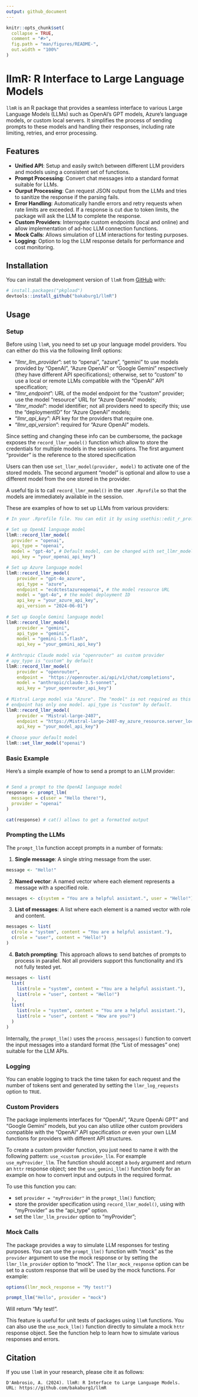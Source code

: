 ```yaml
---
output: github_document
---
```


<!-- README.md is generated from README.Rmd. Please edit that file -->

```r
knitr::opts_chunk$set(
  collapse = TRUE,
  comment = "#>",
  fig.path = "man/figures/README-",
  out.width = "100%"
)
```

# llmR: R Interface to Large Language Models

<!-- badges: start -->
<!-- badges: end -->

`llmR` is an R package that provides a seamless interface to various Large Language Models (LLMs) such as OpenAI's GPT models, Azure's language models, or custom local servers. It simplifies the process of sending prompts to these models and handling their responses, including rate limiting, retries, and error processing.

## Features

- **Unified API**: Setup and easily switch between different LLM providers and models using a consistent set of functions.
- **Prompt Processing**: Convert chat messages into a standard format suitable for LLMs.
- **Ourput Processing**: Can request JSON output from the LLMs and tries to sanitize the response if the parsing fails.
- **Error Handling**: Automatically handle errors and retry requests when rate limits are exceeded. If a response is cut due to token limits, the package will ask the LLM to complete the response.
- **Custom Providers**: Interrogate custom endpoints (local and online) and allow implementation of ad-hoc LLM connection functions.
- **Mock Calls**: Allows simulation of LLM interactions for testing purposes.
- **Logging**: Option to log the LLM response details for performance and cost monitoring.

## Installation

You can install the development version of `llmR` from [GitHub](https://github.com/bakaburg1/llmR) with:

```r
# install.packages("pkgload")
devtools::install_github("bakaburg1/llmR")
```

## Usage

### Setup

Before using `llmR`, you need to set up your language model providers. You can
either do this via the following llmR options: 

- "*llmr_llm_provider*": set to "openai", "azure", "gemini" to use models provided by "OpenAI", "Azure OpenAI" or "Google Gemini" respectively (they have different API specifications); otherwise, set to "custom" to use a local or remote LLMs compatible with the "OpenAI" API specification;
- "*llmr_endpoint*": URL of the model endpoint for the "custom" provider; use the model "resource" URL for "Azure OpenAI" models;
- "*llmr_model*": model identifier; not all providers need to specify this; use the "deploymentID" for "Azure OpenAI" models;
- "*llmr_api_key*": API key for the providers that require one.
- "*llmr_api_version*": required for "Azure OpenAI" models.

Since setting and changing these info can be cumbersome, the package exposes the `record_llmr_model()` function which allow to store the credentials for multiple models in the session options.
The first argument "provider" is the reference to the stored specification

Users can then use `set_llmr_model(provider, model)` to activate one of the stored models.
The second argument "model" is optional and allow to use a different model from the one stored in the provider.

A useful tip is to call `record_llmr_model()` in the user `.Rprofile`
so that the models are immediately available in the session.

These are examples of how to set up LLMs from various providers:

```r
# In your .Rprofile file. You can edit it by using usethis::edit_r_profile()

# Set up OpenAI language model
llmR::record_llmr_model(
  provider = "openai",
  api_type = "openai",
  model = "gpt-4o", # Default model, can be changed with set_llmr_model()
  api_key = "your_openai_api_key")

# Set up Azure language model
llmR::record_llmr_model(
    provider = "gpt-4o_azure",
    api_type = "azure",
    endpoint = "ecdctestazureopenai", # the model resource URL
    model = "gpt-4o", # the model deployment ID
    api_key = "your_azure_api_key",
    api_version = "2024-06-01")
    
# Set up Google Gemini language model
llmR::record_llmr_model(
    provider = "gemini",
    api_type = "gemini",
    model = "gemini-1.5-flash",
    api_key = "your_gemini_api_key")
    
# Anthropic Claude model via "openrouter" as custom provider
# apy_type is "custom" by default
llmR::record_llmr_model(
    provider = "openrouter",
    endpoint =  "https://openrouter.ai/api/v1/chat/completions",
    model = "anthropic/claude-3.5-sonnet",
    api_key = "your_openrouter_api_key")
    
# Mistral Large model via "Azure". The "model" is not required as this
# endpoint has only one model. api_type is "custom" by default.
llmR::record_llmr_model(
    provider = "Mistral-large-2407",
    endpoint = "https://Mistral-large-2407-my_azure_resource.server_location.models.ai.azure.com/v1/chat/completions",
    api_key = "your_model_api_key")
    
# Choose your default model
llmR::set_llmr_model("openai")
```

### Basic Example

Here's a simple example of how to send a prompt to an LLM provider:

```r

# Send a prompt to the OpenAI language model
response <- prompt_llm(
  messages = c(user = "Hello there!"),
  provider = "openai"
)

cat(response) # cat() allows to get a formatted output
```

### Prompting the LLMs

The `prompt_llm` function accept prompts in a number of formats:

1. **Single message**: A single string message from the user.
```r
message <- "Hello!"
```

2. **Named vector**: A named vector where each element represents a message with a specified role.
```r
messages <- c(system = "You are a helpful assistant.", user = "Hello!")
```

3. **List of messages**: A list where each element is a named vector with role and content.
```r
messages <- list(
  c(role = "system", content = "You are a helpful assistant."),
  c(role = "user", content = "Hello!")
)
```

4. **Batch prompting**: This approach allows to send batches of prompts to process in parallel. Not all providers support this functionality and it's not fully tested yet.
```r
messages <- list(
  list(
    list(role = "system", content = "You are a helpful assistant."),
    list(role = "user", content = "Hello!")
  ),
  list(
    list(role = "system", content = "You are a helpful assistant."),
    list(role = "user", content = "How are you?")
  )
)
```

Internally, the `prompt_llm()` uses the `process_messages()` function to convert the input messages into a standard format (the "List of messages" one) suitable for the LLM APIs.

### Logging

You can enable logging to track the time taken for each request and the number of tokens sent and generated by setting the `llmr_log_requests` option to `TRUE`.

### Custom Providers

The package implements interfaces for "OpenAI", "Azure OpenAi GPT" and "Google Gemini" models, but you can also utilize other custom providers compatible with the "OpenAI" API specification or even your own LLM functions for providers with different API structures.

To create a custom provider function, you just need to name it with the following pattern: `use_<custom provide>_llm`. For example `use_myProvider_llm`. The function should accept a `body` argument and return an `httr` response object; see the `use_gemini_llm()` function body for an example on how to convert input and outputs in the required format.

To use this function you can:

- set `provider = "myProvider"` in the `prompt_llm()` function;
- store the provider specification using `record_llmr_model()`, using with "myProvider" as the "api_type" option.
- set the `llmr_llm_provider` option to "myProvider";

### Mock Calls

The package provides a way to simulate LLM responses for testing purposes. You can use the `prompt_llm()` function with "mock" as the `provider` argument to use the mock response or by setting the `llmr_llm_provider` option to "mock".
The `llmr_mock_response` option can be set to a custom response that will be used by the mock functions. For example:

```r
options(llmr_mock_response = "My test!")

prompt_llm("Hello", provider = "mock")
```

Will return "My test!".

This feature is useful for unit tests of packages using `llmR` functions.
You can also use the `use_mock_llm()` function directly to simulate a mock `httr` response object.
See the function help to learn how to simulate various responses and errors.

## Citation

If you use `llmR` in your research, please cite it as follows:

```
D'Ambrosio, A. (2024). llmR: R Interface to Large Language Models. URL: https://github.com/bakaburg1/llmR
```
